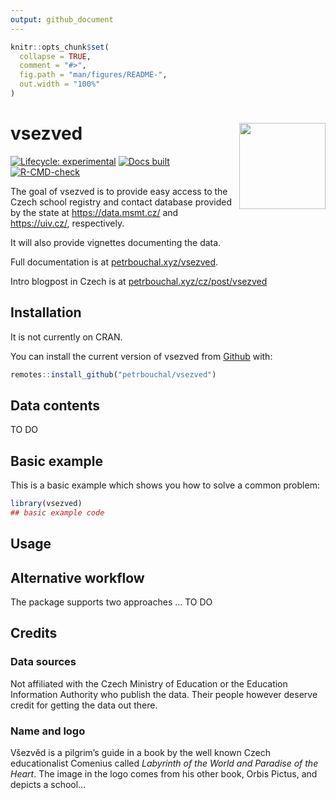 ```yaml
---
output: github_document
---
```


<!-- README.md is generated from README.Rmd. Please edit that file -->

```r
knitr::opts_chunk$set(
  collapse = TRUE,
  comment = "#>",
  fig.path = "man/figures/README-",
  out.width = "100%"
)
```

# vsezved  <a href='http://petrbouchal.xyz/vsezved'><img src='man/figures/logo.png' align="right" height="138" /></a>

<!-- badges: start -->
[![Lifecycle: experimental](https://img.shields.io/badge/lifecycle-experimental-orange.svg)](https://www.tidyverse.org/lifecycle/#experimental)
[![Docs built](https://github.com/petrbouchal/vsezved/workflows/pkgdown/badge.svg)](https://github.com/petrbouchal/vsezved/actions)
[![R-CMD-check](https://github.com/petrbouchal/vsezved/workflows/R-CMD-check/badge.svg)](https://github.com/petrbouchal/vsezved/actions)
<!-- badges: end -->

The goal of vsezved is to provide easy access to the Czech school registry and contact database provided by the state at <https://data.msmt.cz/> and <https://uiv.cz/>, respectively.

It will also provide vignettes documenting the data.

Full documentation is at [petrbouchal.xyz/vsezved](https://petrbouchal.xyz/vsezved).

Intro blogpost in Czech is at [petrbouchal.xyz/cz/post/vsezved](https://petrbouchal.xyz/post/vsezved)

## Installation

It is not currently on CRAN.

You can install the current version of vsezved from [Github](https://github.com) with:

``` r
remotes::install_github("petrbouchal/vsezved")
```

## Data contents

TO DO

## Basic example

This is a basic example which shows you how to solve a common problem:

```r
library(vsezved)
## basic example code
```

## Usage

## Alternative workflow

The package supports two approaches ... TO DO

## Credits

### Data sources

Not affiliated with the Czech Ministry of Education or the Education Information Authority who publish the data. Their people however deserve credit for getting the data out there.

### Name and logo

Všezvěd is a pilgrim's guide in a book by the well known Czech educationalist Comenius called *Labyrinth of the World and Paradise of the Heart*. The image in the logo comes from his other book, Orbis Pictus, and depicts a school...
